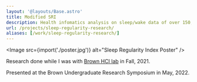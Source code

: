 ```yaml
---
layout: '@layouts/Base.astro'
title: Modified SRI
description: Health infomatics analysis on sleep/wake data of over 150,000 participants to enrich sleep tracking measures and analyses.
url: /projects/sleep-regularity-research/
aliases: [/work/sleep-regularity-research/]
---
```



<Image
    src={import('./poster.jpg')}
    alt="Sleep Regularity Index Poster"
/>

Research done while I was with [Brown HCI lab](https://hci.cs.brown.edu/) in Fall, 2021.

Presented at the Brown Undergraduate Research Symposium in May, 2022.
